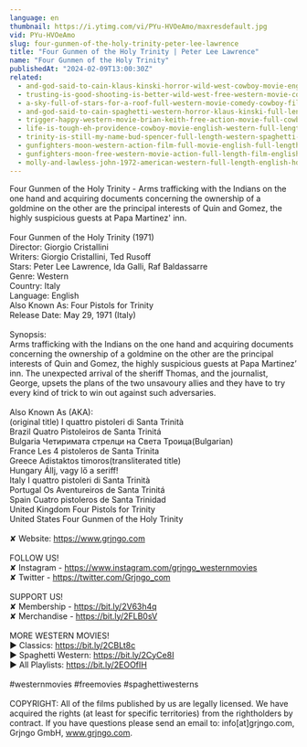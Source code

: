 ```yaml
---
language: en
thumbnail: https://i.ytimg.com/vi/PYu-HVOeAmo/maxresdefault.jpg
vid: PYu-HVOeAmo
slug: four-gunmen-of-the-holy-trinity-peter-lee-lawrence
title: "Four Gunmen of the Holy Trinity | Peter Lee Lawrence"
name: "Four Gunmen of the Holy Trinity"
publishedAt: "2024-02-09T13:00:30Z"
related:
  - and-god-said-to-cain-klaus-kinski-horror-wild-west-cowboy-movie-english
  - trusting-is-good-shooting-is-better-wild-west-free-western-movie-cowboys-english
  - a-sky-full-of-stars-for-a-roof-full-western-movie-comedy-cowboy-film-free-movie
  - and-god-said-to-cain-spaghetti-western-horror-klaus-kinski-full-length-western-movie
  - trigger-happy-western-movie-brian-keith-free-action-movie-full-cowboy-films-full-movies
  - life-is-tough-eh-providence-cowboy-movie-english-western-full-length
  - trinity-is-still-my-name-bud-spencer-full-length-western-spaghetti-western-full-movie
  - gunfighters-moon-western-action-film-full-movie-english-full-length-film-hd-1080p
  - gunfighters-moon-free-western-movie-action-full-length-film-english
  - molly-and-lawless-john-1972-american-western-full-length-english-hd-free-full-moves
---
```


Four Gunmen of the Holy Trinity - Arms trafficking with the Indians on the one hand and acquiring documents concerning the ownership of a goldmine on the other are the principal interests of Quin and Gomez, the highly suspicious guests at Papa Martinez' inn.<br />
<br />
Four Gunmen of the Holy Trinity (1971)<br />
Director: Giorgio Cristallini<br />
Writers: Giorgio Cristallini, Ted Rusoff<br />
Stars: Peter Lee Lawrence, Ida Galli, Raf Baldassarre<br />
Genre: Western<br />
Country: Italy<br />
Language: English<br />
Also Known As: Four Pistols for Trinity<br />
Release Date: May 29, 1971 (Italy)<br />
<br />
Synopsis:<br />
Arms trafficking with the Indians on the one hand and acquiring documents concerning the ownership of a goldmine on the other are the principal interests of Quin and Gomez, the highly suspicious guests at Papa Martinez’ inn. The unexpected arrival of the sheriff Thomas, and the journalist, George, upsets the plans of the two unsavoury allies and they have to try every kind of trick to win out against such adversaries.<br />
<br />
Also Known As (AKA):<br />
(original title) I quattro pistoleri di Santa Trinità<br />
Brazil Quatro Pistoleiros de Santa Trinitá<br />
Bulgaria Четиримата стрелци на Света Троица(Bulgarian)<br />
France Les 4 pistoleros de Santa Trinita<br />
Greece Adistaktos timoros(transliterated title)<br />
Hungary Állj, vagy lő a seriff!<br />
Italy I quattro pistoleri di Santa Trinità<br />
Portugal Os Aventureiros de Santa Trinitá<br />
Spain Cuatro pistoleros de Santa Trinidad<br />
United Kingdom Four Pistols for Trinity<br />
United States Four Gunmen of the Holy Trinity<br />
<br />
✘ Website: https://www.grjngo.com<br />
<br />
FOLLOW US!<br />
✘ Instagram - https://www.instagram.com/grjngo_westernmovies<br />
✘ Twitter - https://twitter.com/Grjngo_com<br />
<br />
SUPPORT US!<br />
✘ Membership - https://bit.ly/2V63h4q<br />
✘ Merchandise - https://bit.ly/2FLB0sV<br />
<br />
MORE WESTERN MOVIES! <br />
► Classics: https://bit.ly/2CBLt8c <br />
► Spaghetti Western: https://bit.ly/2CyCe8I <br />
► All Playlists: https://bit.ly/2EOOfIH <br />
<br />
#westernmovies #freemovies #spaghettiwesterns<br />
<br />
COPYRIGHT: All of the films published by us are legally licensed. We have acquired the rights (at least for specific territories) from the rightholders by contract. If you have questions please send an email to: info[at]grjngo.com, Grjngo GmbH, www.grjngo.com.